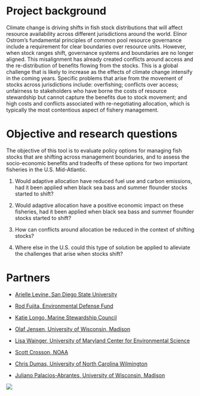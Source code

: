 
# Project background

Climate change is driving shifts in fish stock distributions that will affect resource availability across different jurisdictions around the world. Elinor Ostrom’s fundamental principles of common pool resource governance include a requirement for clear boundaries over resource units. However, when stock ranges shift, governance systems and boundaries are no longer aligned. This misalignment has already created conflicts around access and the re-distribution of benefits flowing from the stocks. This is a global challenge that is likely to increase as the effects of climate change intensify in the coming years. Specific problems that arise from the movement of stocks across jurisdictions include: overfishing; conflicts over access; unfairness to stakeholders who have borne the costs of resource stewardship but cannot capture the benefits due to stock movement; and high costs and conflicts associated with re-negotiating allocation, which is typically the most contentious aspect of fishery management.

# Objective and research questions

The objective of this tool is to evaluate policy options for managing fish stocks that are shifting across management boundaries, and to assess the socio-economic benefits and tradeoffs of these options for two important fisheries in the U.S. Mid-Atlantic.

1. Would  adaptive allocation  have reduced fuel use and carbon emissions, had it been applied when black sea bass and summer flounder stocks started to shift?

2. Would adaptive allocation have a positive economic impact on these fisheries, had it been applied when black sea bass and summer flounder stocks started to shift?

3.	How can conflicts around allocation be reduced in the context of shifting stocks?

4.	Where else in the U.S.  could this type of solution be applied to alleviate the challenges that arise when stocks shift?


# Partners

- [Arielle Levine, San Diego State University](https://geography.sdsu.edu/people/bios/levine)

- [Rod Fujita, Environmental Defense Fund](https://www.edf.org/people/rod-m-fujita)

- [Katie Longo, Marine Stewardship Council](https://www.researchgate.net/profile/Catherine-Longo)

- [Olaf Jensen, University of Wisconsin, Madison](https://limnology.wisc.edu/staff/jensen-olaf/)

- [Lisa Wainger, University of Maryland Center for Environmental Science](https://www.umces.edu/lisa-wainger)

- [Scott Crosson, NOAA](https://www.fisheries.noaa.gov/contact/scott-crosson-phd)

- [Chris Dumas, University of North Carolina Wilmington](https://csbapp.uncw.edu/data/fs/vita.aspx?id=8307)

- [Juliano Palacios-Abrantes, University of Wisconsin, Madison](https://limnology.wisc.edu/staff/palacios-abrantes-juliano/)


![](../www/logo_all2.png)

